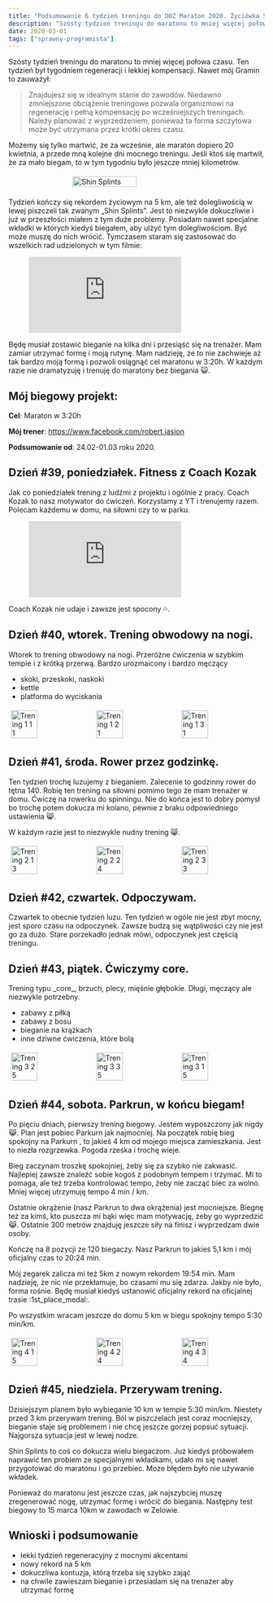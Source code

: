```yaml
---
title: "Podsumowanie 6 tydzień treningu do DOZ Maraton 2020. Życiówka 5km i Shin Splints. #SprawnyProgramista"
description: "Szósty tydzień treningu do maratonu to mniej więcej połowa czasu. Ten tydzień był tygodniem regeneracji i lekkiej kompensacji."
date: 2020-03-01
tags: ["sprawny-programista"]
---
```





<p>Szósty tydzień treningu do maratonu to mniej więcej połowa czasu. Ten tydzień był tygodniem regeneracji i lekkiej
  kompensacji. Nawet mój Gramin to zauważył:</p>

<blockquote class="wp-block-quote"><p>Znajdujesz się w idealnym stanie do zawodów. Niedawno zmniejszone obciążenie
  treningowe pozwala organizmowi na regenerację i pełną kompensację po wcześniejszych treningach. Należy planować z
  wyprzedzeniem, ponieważ ta forma szczytowa może być utrzymana przez krótki okres czasu.</p></blockquote>



<p>Możemy się tylko martwić, że za wcześnie, ale maraton dopiero 20 kwietnia, a przede mną kolejne dni mocnego treningu.
  Jeśli ktoś się martwił, że za mało biegam, to w tym tygodniu było jeszcze mniej kilometrów.</p>



<div style="display: flex; justify-content: center; margin-bottom: 16px;">
  <Image src={shin_splints} alt="Shin Splints" style="margin: 5px; width: 50%" />
</div>




<p>Tydzień kończy się rekordem życiowym na 5 km, ale też dolegliwością w lewej piszczeli tak zwanym &#8222;Shin
  Splints&#8221;. Jest to niezwykle dokuczliwie i już w przeszłości miałem z tym duże problemy. Posiadam nawet specjalne
  wkładki w których kiedyś biegałem, aby ulżyć tym dolegliwościom. Być może muszę do nich wrócić. Tymczasem staram się
  zastosować do wszelkich rad udzielonych w tym filmie:</p>


<figure>
  <div style={{ position: "relative", paddingBottom: "56.25%", height: 0, overflow: "hidden" }}>
    <iframe
      title="How to Fix Shin Splints (Yourself)"
      style={{ position: "absolute", top: 0, left: 0, width: "100%", height: "100%" }}
      src="https://www.youtube.com/embed/j1MGgM6L-s4?feature=oembed"
      frameborder="0"
      allow="accelerometer; autoplay; encrypted-media; gyroscope; picture-in-picture"
      allowfullscreen
    ></iframe>
  </div>
</figure>

<p>Będę musiał zostawić bieganie na kilka dni i przesiąść się na trenażer. Mam zamiar utrzymać formę i moją rutynę. Mam
  nadzieję, że to nie zachwieje aż tak bardzo moją formą i pozwoli osiągnąć cel maratonu w 3:20h. W każdym razie nie
  dramatyzuję i trenuję do maratony bez biegania 😺.</p>



<h2 id="mój-biegowy-projekt">Mój biegowy projekt:</h2>



<p><strong>Cel</strong>: Maraton w 3:20h</p>



<p><strong>Mój trener</strong>:&nbsp;<a
  href="https://www.facebook.com/robert.jasion">https://www.facebook.com/robert.jasion</a></p>



<p><strong>Podsumowanie od</strong>: 24.02-01.03 roku 2020.</p>



<h2 id="dzień-39-poniedziałek-fitness-z-coach-kozak">Dzień #39, poniedziałek. Fitness z Coach Kozak</h2>



<p>Jak co poniedziałek trening z ludźmi z projektu i ogólnie z pracy. Coach Kozak to nasz motywator do ćwiczeń.
  Korzystamy z YT i trenujemy razem. Polecam każdemu w domu, na siłowni czy to w parku.</p>

<figure>
  <div style={{ position: "relative", paddingBottom: "56.25%", height: 0, overflow: "hidden" }}>
    <iframe
      title="Total Body Workout with Dumbbells – 30 Minute Full Body Workouts with Weights Home Strength Training"
      style={{ position: "absolute", top: 0, left: 0, width: "100%", height: "100%" }}
      src="https://www.youtube.com/embed/g1oAOl_sXow?feature=oembed"
      frameborder="0"
      allow="accelerometer; autoplay; encrypted-media; gyroscope; picture-in-picture"
      allowfullscreen
    ></iframe>
  </div>
</figure>


<p>Coach Kozak nie udaje i zawsze jest spocony 💦.</p>



<h2 id="dzień-40-wtorek-trening-obwodowy-na-nogi">Dzień #40, wtorek. Trening obwodowy na nogi.</h2>



<p>Wtorek to trening obwodowy na nogi. Przeróżne ćwiczenia w szybkim tempie i z krótką przerwą. Bardzo urozmaicony i
  bardzo męczący</p>



<ul>
  <li>skoki, przeskoki, naskoki</li>
  <li>kettle</li>
  <li>platforma do wyciskania</li>
</ul>





<div style="display: flex; justify-content: center; margin-bottom: 16px;">
  <Image src={trening1_1_1} alt="Trening 1 1 1" style="margin: 5px; width: 33%" />
  <Image src={trening1_2_1} alt="Trening 1 2 1" style="margin: 5px; width: 33%" />
  <Image src={trening1_3_1} alt="Trening 1 3 1" style="margin: 5px; width: 33%" />
</div>



<h2 id="dzień-41-środa-rower-przez-godzinkę">Dzień #41, środa. Rower przez godzinkę.</h2>



<p>Ten tydzień trochę luzujemy z bieganiem. Zalecenie to godzinny rower do tętna 140. Robię ten trening na siłowni
  pomimo tego że mam trenażer w domu. Ćwiczę na rowerku do spinningu. Nie do końca jest to dobry pomysł bo trochę potem
  dokucza mi kolano, pewnie z braku odpowiedniego ustawienia 😸.</p>



<p>W każdym razie jest to niezwykle nudny trening 😸.</p>





<div style="display: flex; justify-content: center; margin-bottom: 16px;">
  <Image src={trening2_1_3} alt="Trening 2 1 3" style="margin: 5px; width: 33%" />
  <Image src={trening2_2_4} alt="Trening 2 2 4" style="margin: 5px; width: 33%" />
  <Image src={trening2_3_3} alt="Trening 2 3 3" style="margin: 5px; width: 33%" />
</div>



<h2 id="dzień-42-czwartek-odpoczywam">Dzień #42, czwartek. Odpoczywam.</h2>



<p>Czwartek to obecnie tydzień luzu. Ten tydzień w ogóle nie jest zbyt mocny, jest sporo czasu na odpoczynek. Zawsze
  budzą się wątpliwości czy nie jest go za dużo. Stare porzekadło jednak mówi, odpoczynek jest częścią treningu.</p>



<h2 id="dzień-43-piątek-ćwiczymy-core">Dzień #43, piątek. Ćwiczymy core.</h2>



<p>Trening typu _core_, brzuch, plecy, mięśnie głębokie. Długi, męczący ale niezwykle potrzebny.</p>



<ul>
  <li>zabawy z piłką</li>
  <li>zabawy z bosu</li>
  <li>bieganie na krążkach</li>
  <li>inne dziwne ćwiczenia, które bolą</li>
</ul>





<div style="display: flex; justify-content: center; margin-bottom: 16px;">
  <Image src={trening3_2_5} alt="Trening 3 2 5" style="margin: 5px; width: 33%" />
  <Image src={trening3_3_5} alt="Trening 3 3 5" style="margin: 5px; width: 33%" />
  <Image src={trening3_1_5} alt="Trening 3 1 5" style="margin: 5px; width: 33%" />
</div>



<h2 id="dzień-44-sobota-parkrun-w-końcu-biegam">Dzień #44, sobota. Parkrun, w końcu biegam!</h2>



<p>Po pięciu dniach, pierwszy trening biegowy. Jestem wyposzczony jak nigdy 😹. Plan jest pobiec Parkurn jak najmocniej.
  Na początek robię bieg spokojny na Parkurn , to jakieś 4 km od mojego miejsca zamieszkania. Jest to niezła rozgrzewka.
  Pogoda rześka i trochę wieje.</p>



<p>Bieg zaczynam troszkę spokojniej, żeby się za szybko nie zakwasić. Najlepiej zawsze znaleźć sobie kogoś z podobnym
  tempem i trzymać. Mi to pomaga, ale też trzeba kontrolować tempo, żeby nie zacząć biec za wolno. Mniej więcej
  utrzymuję tempo 4 min / km.</p>



<p>Ostatnie okrążenie (nasz Parkrun to dwa okrążenia) jest mocniejsze. Biegnę też za kimś, kto puszcza mi bąki więc mam
  motywację, żeby go wyprzedzić 😹. Ostatnie 300 metrów znajduję jeszcze siły na finisz i wyprzedzam dwie osoby.</p>



<p>Kończę na 8 pozycji ze 120 biegaczy. Nasz Parkrun to jakieś 5,1 km i mój oficjalny czas to 20:24 min.</p>



<p>Mój zegarek zalicza mi też 5km z nowym rekordem 19:54 min. Mam nadzieję, że nic nie przekłamuje, bo czasami mu się
  zdarza. Jakby nie było, forma rośnie. Będę musiał kiedyś ustanowić oficjalny rekord na oficjalnej trasie
  :1st_place_medal:.</p>



<p>Po wszystkim wracam jeszcze do domu 5 km w biegu spokojny tempo 5:30 min/km.</p>



<div style="display: flex; justify-content: center; margin-bottom: 16px;">
  <Image src={trening4_1_5} alt="Trening 4 1 5" style="margin: 5px; width: 33%" />
  <Image src={trening4_2_4} alt="Trening 4 2 4" style="margin: 5px; width: 33%" />
  <Image src={trening4_3_4} alt="Trening 4 3 4" style="margin: 5px; width: 33%" />
</div>




<h2 id="dzień-45-niedziela-przerywam-trening">Dzień #45, niedziela. Przerywam trening.</h2>



<p>Dzisiejszym planem było wybieganie 10 km w tempie 5:30 min/km. Niestety przed 3 km przerywam trening. Ból w
  piszczelach jest coraz mocniejszy, bieganie staje się problemem i nie chcę jeszcze gorzej popsuć sytuacji. Najgorsza
  sytuacja jest w lewej nodze.</p>



<p>Shin Splints to coś co dokucza wielu biegaczom. Już kiedyś próbowałem naprawić ten problem ze specjalnymi wkładkami,
  udało mi się nawet przygotować do maratonu i go przebiec. Może błędem było nie używanie wkładek.</p>



<p>Ponieważ do maratonu jest jeszcze czas, jak najszybciej muszę zregenerować nogę, utrzymać formę i wrócić do biegania.
  Następny test biegowy to 15 marca 10km w zawodach w Zelowie.</p>



<h2 id="wnioski-i-podsumowanie">Wnioski i podsumowanie</h2>



<ul>
  <li>lekki tydzień regeneracyjny z mocnymi akcentami</li>
  <li>nowy rekord na 5 km</li>
  <li>dokuczliwa kontuzja, którą trzeba się szybko zająć</li>
  <li>na chwile zawieszam bieganie i przesiadam się na trenażer aby utrzymać formę</li>
</ul>
